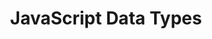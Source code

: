 ---
id: "web_mc_medium_001"
questionType: "MULTIPLE_CHOICE"
title: "JavaScript Data Types"
description: "Which of the following is NOT a primitive data type in JavaScript?"
difficulty: "MEDIUM"
category: "Web Development"
options:
  - "String"
  - "Boolean"
  - "Object"
  - "Number"
correctAnswer: 2
---